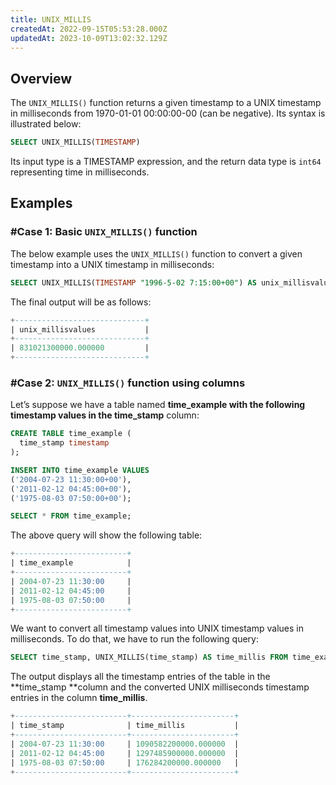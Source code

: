 ```yaml
---
title: UNIX_MILLIS
createdAt: 2022-09-15T05:53:28.000Z
updatedAt: 2023-10-09T13:02:32.129Z
---
```


## Overview

The `UNIX_MILLIS()` function returns a given timestamp to a UNIX timestamp in milliseconds from 1970-01-01 00:00:00-00 (can be negative). Its syntax is illustrated below:

```sql
SELECT UNIX_MILLIS(TIMESTAMP)
```

Its input type is a TIMESTAMP expression, and the return data type is `int64` representing time in milliseconds.

## Examples

### #Case 1: Basic `UNIX_MILLIS()` function

The below example uses the `UNIX_MILLIS()` function to convert a given timestamp into a UNIX timestamp in milliseconds:

```sql
SELECT UNIX_MILLIS(TIMESTAMP "1996-5-02 7:15:00+00") AS unix_millisvalues;
```

The final output will be as follows:

```sql
+-----------------------------+
| unix_millisvalues           |
+-----------------------------+
| 831021300000.000000         |
+-----------------------------+
```

### #Case 2: `UNIX_MILLIS()` function using columns

Let’s suppose we have a table named **time\_example **with the following timestamp values in the** time\_stamp** column:

```sql
CREATE TABLE time_example (
  time_stamp timestamp
);

INSERT INTO time_example VALUES 
('2004-07-23 11:30:00+00'),
('2011-02-12 04:45:00+00'),
('1975-08-03 07:50:00+00');
```

```sql
SELECT * FROM time_example;
```

The above query will show the following table:

```sql
+-------------------------+
| time_example            | 
+-------------------------+
| 2004-07-23 11:30:00     |
| 2011-02-12 04:45:00     |
| 1975-08-03 07:50:00     |
+-------------------------+
```

We want to convert all timestamp values into UNIX timestamp values in milliseconds. To do that, we have to run the following query:

```sql
SELECT time_stamp, UNIX_MILLIS(time_stamp) AS time_millis FROM time_example;
```

The output displays all the timestamp entries of the table in the **time\_stamp **column and the converted UNIX milliseconds timestamp entries in the column **time\_millis**.

```sql
+-------------------------+-----------------------+
| time_stamp              | time_millis           |
+-------------------------+-----------------------+
| 2004-07-23 11:30:00     | 1090582200000.000000  |
| 2011-02-12 04:45:00     | 1297485900000.000000  |
| 1975-08-03 07:50:00     | 176284200000.000000   |
+-------------------------+-----------------------+
```

